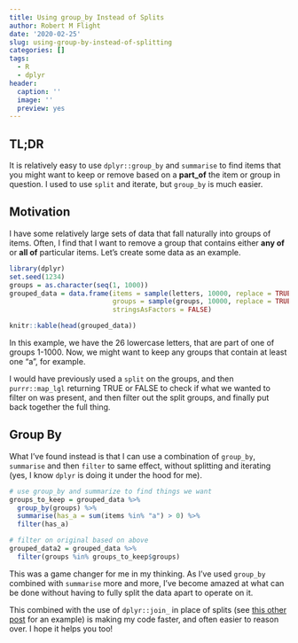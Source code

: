 ```yaml
---
title: Using group_by Instead of Splits
author: Robert M Flight
date: '2020-02-25'
slug: using-group-by-instead-of-splitting
categories: []
tags:
  - R
  - dplyr
header:
  caption: ''
  image: ''
  preview: yes
---
```



## TL;DR

It is relatively easy to use `dplyr::group_by` and `summarise` to find items that you might want to keep or remove based on a **part_of** the item or group in question. I used to use `split` and iterate, but `group_by` is much easier.

## Motivation

I have some relatively large sets of data that fall naturally into groups of items.
Often, I find that I want to remove a group that contains either **any of** or **all of** particular items. Let's create some data as an example.

```r
library(dplyr)
set.seed(1234)
groups = as.character(seq(1, 1000))
grouped_data = data.frame(items = sample(letters, 10000, replace = TRUE),
                          groups = sample(groups, 10000, replace = TRUE),
                          stringsAsFactors = FALSE)

knitr::kable(head(grouped_data))
```

In this example, we have the 26 lowercase letters, that are part of one of groups 1-1000.
Now, we might want to keep any groups that contain at least one "a", for example.

I would have previously used a `split` on the groups, and then `purrr::map_lgl` returning TRUE or FALSE to check if what we wanted to filter on was present, and then filter out the split groups, and finally put back together the full thing.

## Group By

What I've found instead is that I can use a combination of `group_by`, `summarise` and then `filter` to same effect, without splitting and iterating (yes, I know `dplyr` is doing it under the hood for me).

```r
# use group_by and summarize to find things we want
groups_to_keep = grouped_data %>% 
  group_by(groups) %>%
  summarise(has_a = sum(items %in% "a") > 0) %>%
  filter(has_a)

# filter on original based on above
grouped_data2 = grouped_data %>%
  filter(groups %in% groups_to_keep$groups)
```

This was a game changer for me in my thinking. As I've used `group_by` combined with `summarise` more and more, I've become amazed at what can be done without having to fully split the data apart to operate on it. 

This combined with the use of `dplyr::join_` in place of splits (see [this other post](http://rmflight.github.io/post/split-unsplit-anti-pattern/) for an example) is making my code faster, and often easier to reason over. I hope it helps you too!
